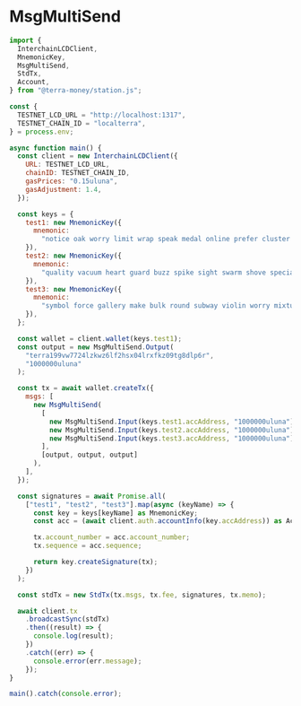 # MsgMultiSend

```js
import {
  InterchainLCDClient,
  MnemonicKey,
  MsgMultiSend,
  StdTx,
  Account,
} from "@terra-money/station.js";

const {
  TESTNET_LCD_URL = "http://localhost:1317",
  TESTNET_CHAIN_ID = "localterra",
} = process.env;

async function main() {
  const client = new InterchainLCDClient({
    URL: TESTNET_LCD_URL,
    chainID: TESTNET_CHAIN_ID,
    gasPrices: "0.15uluna",
    gasAdjustment: 1.4,
  });

  const keys = {
    test1: new MnemonicKey({
      mnemonic:
        "notice oak worry limit wrap speak medal online prefer cluster roof addict wrist behave treat actual wasp year salad speed social layer crew genius",
    }),
    test2: new MnemonicKey({
      mnemonic:
        "quality vacuum heart guard buzz spike sight swarm shove special gym robust assume sudden deposit grid alcohol choice devote leader tilt noodle tide penalty",
    }),
    test3: new MnemonicKey({
      mnemonic:
        "symbol force gallery make bulk round subway violin worry mixture penalty kingdom boring survey tool fringe patrol sausage hard admit remember broken alien absorb",
    }),
  };

  const wallet = client.wallet(keys.test1);
  const output = new MsgMultiSend.Output(
    "terra199vw7724lzkwz6lf2hsx04lrxfkz09tg8dlp6r",
    "1000000uluna"
  );

  const tx = await wallet.createTx({
    msgs: [
      new MsgMultiSend(
        [
          new MsgMultiSend.Input(keys.test1.accAddress, "1000000uluna"),
          new MsgMultiSend.Input(keys.test2.accAddress, "1000000uluna"),
          new MsgMultiSend.Input(keys.test3.accAddress, "1000000uluna"),
        ],
        [output, output, output]
      ),
    ],
  });

  const signatures = await Promise.all(
    ["test1", "test2", "test3"].map(async (keyName) => {
      const key = keys[keyName] as MnemonicKey;
      const acc = (await client.auth.accountInfo(key.accAddress)) as Account;

      tx.account_number = acc.account_number;
      tx.sequence = acc.sequence;

      return key.createSignature(tx);
    })
  );

  const stdTx = new StdTx(tx.msgs, tx.fee, signatures, tx.memo);

  await client.tx
    .broadcastSync(stdTx)
    .then((result) => {
      console.log(result);
    })
    .catch((err) => {
      console.error(err.message);
    });
}

main().catch(console.error);
```
